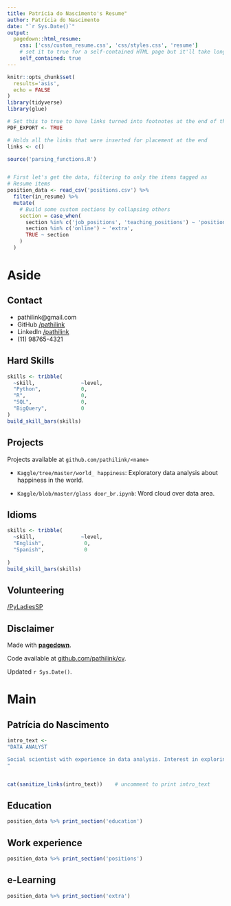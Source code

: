 ```yaml
---
title: Patrícia do Nascimento's Resume"
author: Patrícia do Nascimento
date: "`r Sys.Date()`"
output:
  pagedown::html_resume:
    css: ['css/custom_resume.css', 'css/styles.css', 'resume']
    # set it to true for a self-contained HTML page but it'll take longer to render
    self_contained: true
---
```



```r
knitr::opts_chunk$set(
  results='asis', 
  echo = FALSE
)
library(tidyverse)
library(glue)

# Set this to true to have links turned into footnotes at the end of the document
PDF_EXPORT <- TRUE 

# Holds all the links that were inserted for placement at the end
links <- c()

source('parsing_functions.R')


# First let's get the data, filtering to only the items tagged as
# Resume items
position_data <- read_csv('positions.csv') %>% 
  filter(in_resume) %>% 
  mutate(
    # Build some custom sections by collapsing others
    section = case_when(
      section %in% c('job_positions', 'teaching_positions') ~ 'positions', 
      section %in% c('online') ~ 'extra',
      TRUE ~ section
    )
  ) 

```


Aside
================================================================================


Contact {#contact}
--------------------------------------------------------------------------------



- <i class="fa fa-envelope"></i> pathilink@gmail.com
<!-- - <i class="fa fa-twitter"></i> Twitter: @pathilink -->
- <i class="fa fa-github"></i> GitHub [/pathilink](https://github.com/pathilink/)
- <i class="fab fa-linkedin-in"></i> LinkedIn [/pathilink](https://www.linkedin.com/in/pathilink/)
- <i class="fa fa-phone"></i> (11) 98765-4321



Hard Skills {#skills}
--------------------------------------------------------------------------------


```r
skills <- tribble(
  ~skill,               ~level,
  "Python",             0,
  "R",                  0,
  "SQL",                0,
  "BigQuery",           0
)
build_skill_bars(skills)
```

Projects {#open-source}
--------------------------------------------------------------------------------

Projects available at `github.com/pathilink/<name>`


- `Kaggle/tree/master/world_ happiness`: Exploratory data analysis about happiness in the world. 

- `Kaggle/blob/master/glass door_br.ipynb`: Word cloud over data area.



Idioms {#skills}
--------------------------------------------------------------------------------


```r
skills <- tribble(
  ~skill,               ~level,
  "English",             0,
  "Spanish",             0
  
)
build_skill_bars(skills)
```


Volunteering {#open-source}
--------------------------------------------------------------------------------
[/PyLadiesSP](https://www.linkedin.com/company/pyladiessp/)


Disclaimer {#disclaimer}
--------------------------------------------------------------------------------

Made with [**pagedown**](https://github.com/rstudio/pagedown). 

Code available at [github.com/pathilink/cv](https://github.com/pathilink/cv).

Updated `r Sys.Date()`.




Main
================================================================================

Patrícia do Nascimento {#title}
--------------------------------------------------------------------------------

```r
intro_text <- 
"DATA ANALYST

Social scientist with experience in data analysis. Interest in exploring data, gaining insights and visualizing the business impact.
"


cat(sanitize_links(intro_text))    # uncomment to print intro_text
```



Education {data-icon=graduation-cap data-concise=true}
--------------------------------------------------------------------------------

```r
position_data %>% print_section('education')
```



Work experience {data-icon=suitcase}
--------------------------------------------------------------------------------

```r
position_data %>% print_section('positions')
```

e-Learning {data-icon=laptop} 
--------------------------------------------------------------------------------


```r
position_data %>% print_section('extra')
```


